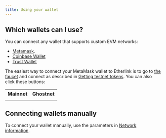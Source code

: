 ```yaml
---
title: Using your wallet
---
```



## Which wallets can I use?

You can connect any wallet that supports custom EVM networks:
- [Metamask](https://support.metamask.io/networks-and-sidechains/managing-networks/how-to-add-a-custom-network-rpc/).
- [Coinbase Wallet](https://www.coinbase.com/en-gb/learn/wallet/How-to-add-custom-networks-Coinbase-Wallet#:~:text=With%20Coinbase%20Wallet%2C%20EVM%2Dcompatible,added%20as%20a%20custom%20network.)
- [Trust Wallet](https://community.trustwallet.com/t/how-to-add-a-custom-network-on-the-trust-wallet-mobile-app/626781)

The easiest way to connect your MetaMask wallet to Etherlink is to go to [the faucet](https://faucet.etherlink.com/) and connect as described in [Getting testnet tokens](/get-started/getting-testnet-tokens).
You can also click these buttons:

<table>
<tbody>
<tr>
<th>Mainnet</th>
<th>Ghostnet</th>
</tr>
<tr>
<td>
<WalletConnectButton network="mainnet" title="Connect to Etherlink Mainnet"/>
</td>
<td>
<WalletConnectButton network="ghostnet" title="Connect to Etherlink Ghostnet"/>
</td>
</tr>
</tbody>
</table>

## Connecting wallets manually

To connect your wallet manually, use the parameters in [Network information](./network-information).
